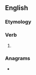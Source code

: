 ==English==

===Etymology===
{{suffix|promise|est|lang=en}}

===Verb===
{{head|en|verb form}}

# {{en-archaic second-person singular of|promise}}

===Anagrams===
* {{anagrams|en|a=eimoprsst|imposters}}